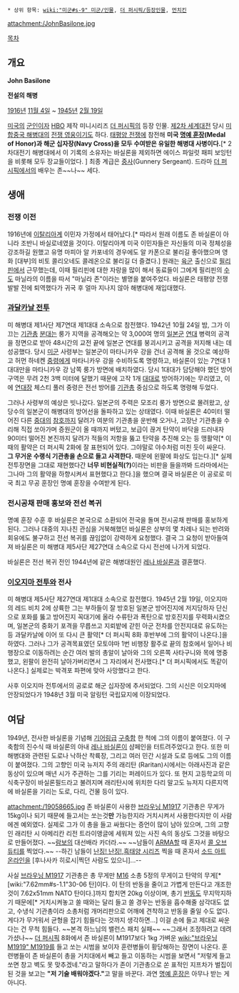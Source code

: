 * 상위 항목: [[wiki:"미군#s-9" 미군/인물]], [[더 퍼시픽/등장인물]], [[먼치킨(양판소)|먼치킨]]

attachment:/JohnBasilone.jpg

[[목차]]

== 개요 ==
'''John Basilone''' 

'''전설의 해병'''

[[1916년]] [[11월 4일]] ~ [[1945년]] [[2월 19일]]


[[미국]]의 [[군인]]이자 [[HBO]] 제작 미니시리즈 [[더 퍼시픽]]의 등장 인물. [[제2차 세계대전]] 당시 [[미합중국 해병대]]의 [[전쟁 영웅]]이기도 하다. [[태평양 전쟁]]에 참전해 '''미국 [[명예 훈장]](Medal of Honor)과 해군 십자장(Navy Cross)을 모두 수여받은 유일한 해병대 사병이다.'''[* 2차대전기 해병대에서 이 기록의 소유자는 바실론을 제외하면 에이스 파일럿 패피 보잉턴을 비롯해 모두 장교들이었다. ] 최종 계급은 [[중사]](Gunnery Sergeant). 드라마 [[더 퍼시픽]]에서의 배우는 존~~나~~ 세다.

== 생애 ==
=== 전쟁 이전 ===
1916년에 [[이탈리아]]계 이민자 가정에서 태어났다.[* 따라서 원래 이름도 존 바실론이 아니라 조반니 바실로네였을 것이다. 이탈리아계 미국 이민자들은 자신들의 미국 정체성을 강조하길 원했고 유명 마피아 알 카포네의 경우에도 알 카폰으로 불리길 좋아했으며 영화 [대부]의 비토 콜리오네도 콜레온으로 불리길 더 즐겼다.] 원래는 [[육군]] 출신으로 [[필리핀]]에서 근무했는데, 이때 필리핀에 대한 자랑을 많이 해서 동료들이 그에게 필리핀의 [[수도]] 마닐라의 이름을 따서 "마닐라 존"이라는 별명을 붙여주었다. 바실론은 태평양 전쟁 발발 전에 퇴역했다가 귀국 후 얼마 지나지 않아 해병대에 재입대했다.

=== [[과달카날 전투]] ===
미 해병대 제1사단 제7연대 제1대대 소속으로 참전했다. 1942년 10월 24일 밤, 그가 이끄는 [[기관총]] [[분대]]는 룽가 지역을 공격해오는 약 3,000여 명의 [[일본군]] [[연대]] 병력의 공격을 정면으로 받아 48시간의 교전 끝에 일본군 연대를 붕괴시키고 공격을 저지해 내는 데 성공했다. 당시 [[미군]] 사령부는 일본군이 마타니카우 강을 건너 공격해 올 것으로 예상하고 허먼 하네켄 [[중령]]에게 마타니카우 강을 수비하도록 명령하고, 바실론이 있는 7연대 1대대만을 마타니카우 강 남쪽 룽가 방면에 배치하였다. 당시 1대대가 담당해야 했던 방어구역은 무려 2천 3백 미터에 달했기 때문에 고작 1개 [[대대]]로 방어하기에는 무리였고, 이에 [[연대장]] 체스티 풀러 중령은 전선 방어를 [[기관총]] 중심으로 하도록 명령해 두었다.

그러나 사령부의 예상은 빗나갔다. 일본군의 주력은 모조리 룽가 방면으로 몰려왔고, 상당수의 일본군이 해병대의 방어선을 돌파하고 있는 상태였다. 이때 바실론은 40미터 떨어진 다른 [[중대]]의 [[참호]]까지 달려가 여분의 기관총을 운반해 오거나, 고장난 기관총을 수리해 직접 쏘아가며 증원군이 올 때까지 버텼고, 보급이 끊겨 탄약이 바닥을 드러내자 90미터 떨어진 본진까지 달려가 적들의 저항을 뚫고 탄약을 추진해 오는 등 맹활약[* 이때의 활약은 더 퍼시픽 2화에 잘 표현되어 있다. 그야말로 야수처럼 미친 듯이 싸운다. '''그 무거운 수랭식 기관총을 손으로 들고 사격한다.''' 때문에 왼팔에 화상도 입는다.][* 실제 전투장면을 그대로 재현했다간 '''너무 비현실적(?)'''이라는 비판을 들을까봐 드라마에서는 그나마 그의 활약을 하향시켜서 표현했다고 한다.]을 했으며 결국 바실론은 이 공로로 미국 최고 무공 훈장인 명예 훈장을 수여받게 된다.

=== 전시공채 판매 홍보와 전선 복귀 ===
명예 훈장 수훈 후 바실론은 본국으로 소환되어 전국을 돌며 전시공채 판매를 홍보하게 된다. 그러나 대중의 지나친 관심을 거북해했던 바실론은 상부의 몇 차례나 되는 반려와 회유에도 불구하고 전선 복귀를 끊임없이 강력하게 요청했다. 결국 그 요청이 받아들여져 바실론은 미 해병대 제5사단 제27연대 소속으로 다시 전선에 나가게 되었다. 

바실론은 전선 복귀 전인 1944년에 같은 해병대원인 [[레나 바실론]]과 결혼했다.

=== [[이오지마 전투]]와 전사 ===
미 해병대 제5사단 제27연대 제1대대 소속으로 참전했다. 1945년 2월 19일, 이오지마의 레드 비치 2에 상륙한 그는 부하들이 잘 방호된 일본군 방어진지에 저지당하자 단신으로 포화를 뚫고 방어진지 꼭대기에 올라 수류탄과 폭탄으로 방호진지를 무력화시켰으며, 일본군의 중화기 포격을 무릅쓰고 지뢰밭에 갇힌 아군 전차를 안전지대로 유도하는 등 과달카날에 이어 또 다시 큰 활약[* 더 퍼시픽 8화 후반부에 그의 활약이 나온다.]을 하였다. 그러나 그가 공격목표였던 모토야마 1번 비행장 활주로 끝의 참호에서 일어나 비행장으로 이동하려는 순간 여러 발의 총알이 날아와 그의 오른쪽 사타구니와 목에 명중했고, 왼팔이 완전히 날아가버리면서 그 자리에서 전사했다.[* 더 퍼시픽에서도 똑같이 나온다.] 실제로는 박격포 파편에 맞아 사망했다고 한다.

사후 이오지마 전투에서의 공로로 해군 십자장에 추서되었다. 그의 시신은 이오지마에 안장되었다가 1948년 3월 미국 알링턴 국립묘지에 이장되었다.

== 여담 ==
1949년, 전사한 바실론을 기념해 [[기어링급]] [[구축함]] 한 척에 그의 이름이 붙여졌다. 이 구축함의 진수식 때 바실론의 아내 [[레나 바실론]]이 샴페인을 터트려주었다고 한다. 또한 미 해병대와 관련된 도로나 낙하산 착륙장, 그리고 여러 민간 시설과 도로 등에도 그의 이름이 붙여졌다. 그의 고향인 미국 뉴저지 주의 래리탄 (Raritan)시에서는 아래사진과 같은 동상이 있으며 매년 시가 주관하는 그를 기리는 퍼레이드가 있다. 또 현지 고등학교의 미식축구장이 바실론필드라고 불려지며 래리탄시에 위치한 다리 말고도 뉴저지 다른지역에 바실론을 기리는 도로, 다리, 건물 등이 있다.

attachment:/19058665.jpg
존 바실론이 사용한 [[브라우닝 M1917]] 기관총은 무게가 15kg이나 되기 때문에 들고서는 쏘는것'''만''' 가능한지라 거치시켜서 사용한다지만 이 사람에겐 예외였다. 실제로 그가 이 총을 들고 싸웠다는 증언이 많이 남아 있으며, 그의 고향인 래리탄 시 아메리칸 리전 트라이앵글에 세워져 있는 사진 속의 동상도 그것을 바탕으로 만들어졌다. ~~[[람보]]의 대선배라 카더라.~~ ~~남들이 [[ARMA]]할 때 혼자서 [[콜 오브 듀티]]를 찍었다.~~ --하긴 남들이 [[난징! 난징!]],[[흑태양 시리즈]] 찍을 때 혼자서 [[소드 아트 온라인]]을 [후나사카 히로시|찍던 사람도 있으니]...--

사실 [[브라우닝 M1917]] 기관총은 총 무게만 [[M16]] 소총 5정의 무게이고 탄약의 무게[* [wiki:"7.62mm#s-1.1"30-06 탄]이다. 이 탄의 반동을 줄이고 가볍게 만든다고 개조한 것이 7.62x51mm NATO 탄이다.]까지 합치면 20kg 이상이며, 총기 [[반동]]도 무지막지하기 때문에[* 거치시켜놓고 쏠 때와는 달리 들고 쏠 경우는 반동을 흡수해줄 삼각대도 없고, 수냉식 기관총이라 소총처럼 개머리판으로 어깨에 견착하고 반동을 줄일 수도 없다. 게다가 무거워서 균형을 잡기 힘들다는 것까지 생각하면...] 이걸 손에 들고 제대로 싸운다는 건 무척 힘들다. ~~본격 하느님의 밸런스 패치 실패~~ ~~그래서 조정하려고 데려가셨나~~
[[더 퍼시픽]] 8화에서 존 바실론이 M1917보다 1kg 가벼운 [[wiki:"브라우닝 M1919" M1919]]를 들고 쏘는 시범을 보이자 훈련병들이 황당해하는 장면이 나온다. 훈련병들이 존 바실론이 총을 거치대에서 빼고 들고 이동하는 시범을 보면서 "저렇게 들고 쏘면 창고 벽도 못 맞추겠네."라고 말하다가 존이 기관총으로 쏜 표적인 지프차가 벌집이 된 것을 보고는 '''"저 기술 배워야겠다."'''고 말을 바꾼다. 과연 [[명예 훈장]]은 아무나 받는 게 아니다.
